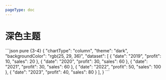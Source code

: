 ```yaml
---
pageType: doc
---
```



# 深色主题

<ThemeDark/>
```json pure {3-4}
{
  "chartType": "column",
  "theme": "dark",
  "backgroundColor": "rgb(25, 29, 36)",
  "dataset": [
    { "date": "2019", "profit": 10, "sales": 20 },
    { "date": "2020", "profit": 30, "sales": 60 },
    { "date": "2021", "profit": 30, "sales": 60 },
    { "date": "2022", "profit": 50, "sales": 100 },
    { "date": "2023", "profit": 40, "sales": 80 }
  ],
}
```
